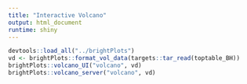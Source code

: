 ```yaml
---
title: "Interactive Volcano"
output: html_document
runtime: shiny
---
```



```r
devtools::load_all("../brightPlots")
vd <- brightPlots::format_vol_data(targets::tar_read(toptable_BH))
brightPlots::volcano_UI("volcano", vd)
brightPlots::volcano_server("volcano", vd)
```

